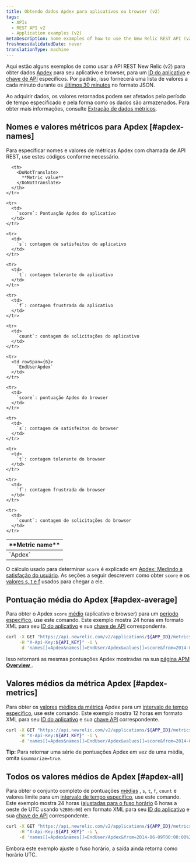 ```yaml
---
title: Obtendo dados Apdex para aplicativos ou browser (v2)
tags:
  - APIs
  - REST API v2
  - Application examples (v2)
metaDescription: Some examples of how to use the New Relic REST API (v2) to get Apdex information for your app and browser.
freshnessValidatedDate: never
translationType: machine
---
```


Aqui estão alguns exemplos de como usar a API REST New Relic (v2) para obter dados [Apdex](/docs/apm/new-relic-apm/apdex/apdex-measuring-user-satisfaction) para seu aplicativo e browser, para um [ID do aplicativo](/docs/apm/apis/requirements/identification-code) e [chave de API](/docs/apis/rest-api-v2/requirements/rest-api-key#viewing) específicos. Por padrão, isso fornecerá uma lista de valores a cada minuto durante os [últimos 30 minutos](/docs/apm/apis/api-v2-examples/specifying-time-range-v2) no formato JSON.

Ao adquirir dados, os valores retornados podem ser afetados pelo período de tempo especificado e pela forma como os dados são armazenados. Para obter mais informações, consulte [Extração de dados métricos](/docs/apis/extracting-metric-data).

## Nomes e valores métricos para Apdex [#apdex-names]

Para especificar nomes e valores de métricas Apdex com chamada de API REST, use estes códigos conforme necessário.

<table>
  <thead>
    <tr>
      <th width={150}>
        <DoNotTranslate>
          **Metric name**
        </DoNotTranslate>
      </th>

      <th>
        <DoNotTranslate>
          **Metric value**
        </DoNotTranslate>
      </th>
    </tr>
  </thead>

  <tbody>
    <tr>
      <td rowSpan={6}>
        `Apdex`
      </td>
    </tr>

    <tr>
      <td>
        `score`: Pontuação Apdex do aplicativo
      </td>
    </tr>

    <tr>
      <td>
        `s`: contagem de satisfeitos do aplicativo
      </td>
    </tr>

    <tr>
      <td>
        `t`: contagem tolerante do aplicativo
      </td>
    </tr>

    <tr>
      <td>
        `f`: contagem frustrada do aplicativo
      </td>
    </tr>

    <tr>
      <td>
        `count`: contagem de solicitações do aplicativo
      </td>
    </tr>

    <tr>
      <td rowSpan={6}>
        `EndUserApdex`
      </td>
    </tr>

    <tr>
      <td>
        `score`: pontuação Apdex do browser
      </td>
    </tr>

    <tr>
      <td>
        `s`: contagem de satisfeitos do browser
      </td>
    </tr>

    <tr>
      <td>
        `t`: contagem tolerante do browser
      </td>
    </tr>

    <tr>
      <td>
        `f`: contagem frustrada do browser
      </td>
    </tr>

    <tr>
      <td>
        `count`: contagem de solicitações do browser
      </td>
    </tr>
  </tbody>
</table>

O cálculo usado para determinar `score` é explicado em [Apdex: Medindo a satisfação do usuário](/docs/apm/new-relic-apm/apdex/apdex-measuring-user-satisfaction). As seções a seguir descrevem como obter `score` e os [valores s, t e f](#apdex-all) usados para chegar a ele.

## Pontuação média do Apdex [#apdex-average]

Para obter o Apdex `score` [médio](/docs/apm/apis/requirements/calculating-average-metric-values-summarize) (aplicativo e browser) para um [período específico](/docs/apm/apis/api-v2-examples/specifying-time-range-v2), use este comando. Este exemplo mostra 24 horas em formato XML para seu [ID do aplicativo](/docs/apm/apis/requirements/identification-code) e sua [chave de API](/docs/apis/rest-api-v2/requirements/rest-api-key#viewing) correspondente.

```bash
curl -X GET "https://api.newrelic.com/v2/applications/${APP_ID}/metrics/data.xml" \
     -H "X-Api-Key:${API_KEY}" -i \
     -d 'names[]=Apdex&names[]=EndUser/Apdex&values[]=score&from=2014-01-01T00:00:00+00:00&to=2014-01-02T00:00:00+00:00&summarize=true'
```

Isso retornará as mesmas pontuações Apdex mostradas na sua [página APM <DoNotTranslate>**Overview**</DoNotTranslate> ](/docs/apm/applications-menu/monitoring/applications-overview-dashboard).

## Valores médios da métrica Apdex [#apdex-metrics]

Para obter os [valores](/docs/apm/apis/requirements/extracting-metric-data) [médios da métrica](/docs/apm/apis/requirements/calculating-average-metric-values-summarize) Apdex para um [intervalo de tempo específico](/docs/apm/apis/api-v2-examples/specifying-time-range-api-v2), use este comando. Este exemplo mostra 12 horas em formato XML para seu [ID do aplicativo](/docs/apm/apis/requirements/identification-code) e sua [chave API](/docs/apis/rest-api-v2/requirements/rest-api-key#viewing) correspondente.

```bash
curl -X GET "https://api.newrelic.com/v2/applications/${APP_ID}/metrics/data.xml" \
     -H "X-Api-Key:${API_KEY}" -i \
     -d 'names[]=Apdex&names[]=EndUser/Apdex&values[]=score&from=2014-06-09T00:00:00+00:00&to=2014-06-09T12:00:00+00:00&summarize=true'
```

<DoNotTranslate>**Tip:**</DoNotTranslate> Para retornar uma série de pontuações Apdex em vez de uma média, omita `&summarize=true`.

## Todos os valores médios de Apdex [#apdex-all]

Para obter o conjunto completo de pontuações [médias](/docs/apm/apis/requirements/calculating-average-metric-values-summarize) , `s`, `t`, `f`, `count` e valores limite para um [intervalo de tempo específico](/docs/apm/apis/api-v2-examples/specifying-time-range-api-v2), use este comando. Este exemplo mostra 24 horas ([ajustadas para o fuso horário](/docs/apm/apis/requirements/specifying-time-range-api-v2#utc) 6 horas a oeste de UTC usando `%2B06:00`) em formato XML para seu [ID do aplicativo](/docs/apm/apis/requirements/identification-code) e sua [chave de API](/docs/apis/rest-api-v2/requirements/rest-api-key#viewing) correspondente.

```bash
curl -X GET "https://api.newrelic.com/v2/applications/${APP_ID}/metrics/data.xml" \
     -H "X-Api-Key:${API_KEY}" -i \
     -d 'names[]=Apdex&names[]=EndUser/Apdex&from=2014-06-09T00:00:00%2B06:00&to=2014-06-10T00:00:00%2B06:00&summarize=true'
```

<Callout variant="tip">
  Embora este exemplo ajuste o fuso horário, a saída ainda retorna como horário UTC.
</Callout>